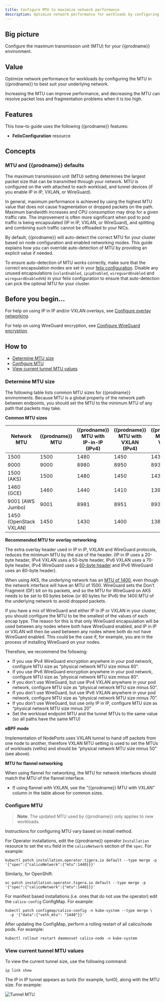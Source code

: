 ```yaml
---
title: Configure MTU to maximize network performance
description: Optimize network performance for workloads by configuring the MTU in Calico to best suit your underlying network.
---
```



## Big picture

Configure the maximum transmission unit (MTU) for your {{prodname}} environment.

## Value

Optimize network performance for workloads by configuring the MTU in {{prodname}} to best suit your underlying network.

Increasing the MTU can improve performance, and decreasing the MTU can resolve packet loss and fragmentation problems when it is too high.

## Features

This how-to guide uses the following {{prodname}} features:

- **FelixConfiguration** resource

## Concepts

### MTU and {{prodname}} defaults

The maximum transmission unit (MTU) setting determines the largest packet size that can be transmitted through your network. MTU is configured on the veth attached to each workload, and tunnel devices (if you enable IP in IP, VXLAN, or WireGuard).

In general, maximum performance is achieved by using the highest MTU value that does not cause fragmentation or dropped packets on the path. Maximum bandwidth increases and CPU consumption may drop for a given traffic rate. The improvement is often more significant when pod to pod traffic is being encapsulated (IP in IP, VXLAN, or WireGuard), and splitting and combining such traffic cannot be offloaded to your NICs.

By default, {{prodname}} will auto-detect the correct MTU for your cluster based on node configuration and enabled networking modes. This guide explains how you can override auto-detection
of MTU by providing an explicit value if needed.

To ensure auto-detection of MTU works correctly, make sure that the correct encapsulation modes are set in your [felix configuration](../../reference/resources/felixconfig.mdx). Disable any unused encapsulations (`vxlanEnabled`, `ipipEnabled`, `wireguardEnabled` and `wireguardEnabledV6`) in your felix configuration to ensure that auto-detection can pick the optimal MTU for your cluster.

## Before you begin...

For help on using IP in IP and/or VXLAN overlays, see [Configure overlay networking](vxlan-ipip.mdx).

For help on using WireGuard encryption, see [Configure WireGuard encryption](../../security/encrypt-cluster-pod-traffic.mdx).

## How to

- [Determine MTU size](#determine-mtu-size)
- [Configure MTU](#configure-mtu)
- [View current tunnel MTU values](#view-current-tunnel-mtu-values)

### Determine MTU size

The following table lists common MTU sizes for {{prodname}} environments. Because MTU is a global property of the network path between endpoints, you should set the MTU to the minimum MTU of any path that packets may take.

**Common MTU sizes**

| Network MTU            | {{prodname}} MTU | {{prodname}} MTU with IP-in-IP (IPv4) | {{prodname}} MTU with VXLAN (IPv4) | {{prodname}} MTU with VXLAN (IPv6) | {{prodname}} MTU with WireGuard (IPv4) | {{prodname}} MTU with WireGuard (IPv6) |
| ---------------------- | ---------------- | ------------------------------------- | ---------------------------------- | ---------------------------------- | -------------------------------------- | -------------------------------------- |
| 1500                   | 1500             | 1480                                  | 1450                               | 1430                               | 1440                                   | 1420                                   |
| 9000                   | 9000             | 8980                                  | 8950                               | 8930                               | 8940                                   | 8920                                   |
| 1500 (AKS)             | 1500             | 1480                                  | 1450                               | 1430                               | 1340                                   | 1320                                   |
| 1460 (GCE)             | 1460             | 1440                                  | 1410                               | 1390                               | 1400                                   | 1380                                   |
| 9001 (AWS Jumbo)       | 9001             | 8981                                  | 8951                               | 8931                               | 8941                                   | 8921                                   |
| 1450 (OpenStack VXLAN) | 1450             | 1430                                  | 1400                               | 1380                               | 1390                                   | 1370                                   |

**Recommended MTU for overlay networking**

The extra overlay header used in IP in IP, VXLAN and WireGuard protocols, reduces the minimum MTU by the size of the header. (IP in IP uses a 20-byte header, IPv4 VXLAN uses a 50-byte header, IPv6 VXLAN uses a 70-byte header, IPv4 WireGuard uses a [60-byte header](https://lists.zx2c4.com/pipermail/wireguard/2017-December/002201.html) and IPv6 WireGuard uses an 80-byte header).

When using AKS, the underlying network has an [MTU of 1400](https://docs.microsoft.com/en-us/azure/virtual-network/virtual-network-tcpip-performance-tuning#azure-and-vm-mtu), even though the network interface will have an MTU of 1500.
WireGuard sets the Don't Fragment (DF) bit on its packets, and so the MTU for WireGuard on AKS needs to be set to 60 bytes below (or 80 bytes for IPv6) the 1400 MTU of the underlying network to avoid dropped packets.

If you have a mix of WireGuard and either IP in IP or VXLAN in your cluster, you should configure the MTU to be the smallest of the values of each encap type. The reason for this is that only WireGuard encapsulation will be used between any nodes where both have WireGuard enabled, and IP in IP or VXLAN will then be used between any nodes where both do not have WireGuard enabled. This could be the case if, for example, you are in the process of installing WireGuard on your nodes.

Therefore, we recommend the following:

- If you use IPv4 WireGuard encryption anywhere in your pod network, configure MTU size as “physical network MTU size minus 60”.
- If you use IPv6 WireGuard encryption anywhere in your pod network, configure MTU size as “physical network MTU size minus 80”.
- If you don't use WireGuard, but use IPv4 VXLAN anywhere in your pod network, configure MTU size as “physical network MTU size minus 50”.
- If you don't use WireGuard, but use IPv6 VXLAN anywhere in your pod network, configure MTU size as “physical network MTU size minus 70”.
- If you don't use WireGuard, but use only IP in IP, configure MTU size as “physical network MTU size minus 20”
- Set the workload endpoint MTU and the tunnel MTUs to the same value (so all paths have the same MTU)

**eBPF mode**

Implementation of NodePorts uses VXLAN tunnel to hand off packets from one node to another, therefore VXLAN MTU setting
is used to set the MTUs of workloads (veths) and should be “physical network MTU size minus 50” (see above).

**MTU for flannel networking**

When using flannel for networking, the MTU for network interfaces should match the MTU of the flannel interface.

- If using flannel with VXLAN, use the “{{prodname}} MTU with VXLAN” column in the table above for common sizes.

### Configure MTU

> **Note**: The updated MTU used by {{prodname}} only applies to new workloads.

Instructions for configuring MTU vary based on install method.

<Tabs>
<TabItem label="Operator" value="Operator-0">

For Operator installations, edit the {{prodname}} operator `Installation` resource to set the `mtu`
field in the `calicoNetwork` section of the `spec`. For example:

```bash-plain-text
kubectl patch installation.operator.tigera.io default --type merge -p '{"spec":{"calicoNetwork":{"mtu":1440}}}'
```

Similarly, for OpenShift:

```bash-plain-text
oc patch installation.operator.tigera.io default --type merge -p '{"spec":{"calicoNetwork":{"mtu":1440}}}'
```

</TabItem>
<TabItem label="Manifest" value="Manifest-1">

For manifest based installations (i.e. ones that do not use the operator) edit the `calico-config` ConfigMap. For example:

```bash-plain-text
kubectl patch configmap/calico-config -n kube-system --type merge \
  -p '{"data":{"veth_mtu": "1440"}}'
```

After updating the ConfigMap, perform a rolling restart of all calico/node pods. For example:

```bash-plain-text
kubectl rollout restart daemonset calico-node -n kube-system
```

</TabItem>
</Tabs>

### View current tunnel MTU values

To view the current tunnel size, use the following command:

`ip link show`

The IP in IP tunnel appears as tunlx (for example, tunl0), along with the MTU size. For example:

![Tunnel MTU](/img/calico/tunnel.png)
